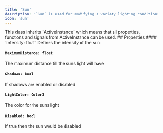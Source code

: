 ```yaml
---
title: 'Sun'
description: '`Sun` is used for modifying a variety lighting conditions coming from the sun in the game world'
icon: 'sun'
---
```

<Info>
  This class inherits `ActiveInstance` which means that all properties, functions and signals from ActiveInstance can be used.
</Info> 
## Properties
#### `Intensity: float`
Defines the intensity of the sun

#### `MaximumDistance: float`
The maximum distance till the suns light will have
#### `Shadows: bool`
If shadows are enabled or disabled
#### `LightColor: Color3`
The color for the suns light
#### `Disabled: bool`
If true then the sun would be disabled